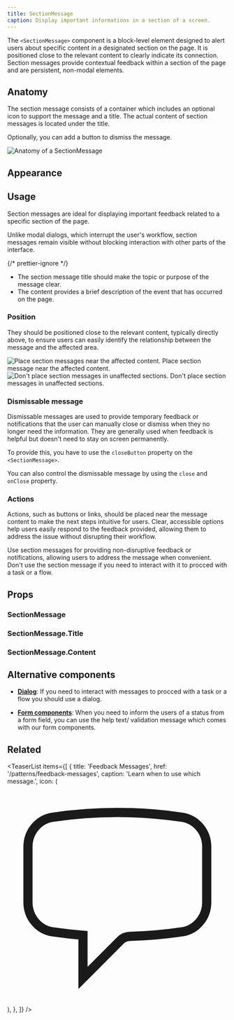 ```yaml
---
title: SectionMessage
caption: Display important informations in a section of a screen.
---
```


The `<SectionMessage>` component is a block-level element designed to alert users about specific content in a designated section on the page. It is positioned close to the relevant content to clearly indicate its connection. Section messages provide contextual feedback within a section of the page and are persistent, non-modal elements.

## Anatomy

The section message consists of a container which includes an optional icon to support the message and a title. The actual content of section messages is located under the title.

Optionally, you can add a button to dismiss the message.

<Image
  src="/sectionmessage/sectionmessage-anatomy.jpg"
  alt="Anatomy of a SectionMessage"
  width={800}
  height={550}
  className="mx-auto block"
/>

## Appearance

<AppearanceDemo component={title} />

<AppearanceTable component={title} />

## Usage

Section messages are ideal for displaying important feedback related to a specific section of the page.

Unlike modal dialogs, which interrupt the user's workflow, section messages remain visible without blocking interaction with other parts of the interface.

<Do>
  <Do.Description>
    {/* prettier-ignore */}
    <ul>
      <li>The section message title should make the topic or purpose of the
        message clear.</li>
      <li>The content provides a brief description of the event that has occurred
        on the page.</li>
    </ul>
  </Do.Description>
</Do>

### Position

They should be positioned close to the relevant content, typically directly above, to ensure users can easily identify the relationship between the message and the affected area.

<GuidelineTiles>
  <Do>
    <Do.Figure>
      <Image
        width={700}
        height={700}
        unoptimized
        src="/sectionmessage/sectionmessage-do-placement.png"
        alt="Place section messages near the affected content."
      />
    </Do.Figure>
    <Do.Description>
      Place section message near the affected content.
    </Do.Description>
  </Do>
  <Dont>
    <Dont.Figure>
      <Image
        width={700}
        height={700}
        unoptimized
        src="/sectionmessage/sectionmessage-dont-placement.png"
        alt="Don't place section messages in unaffected sections."
      />
    </Dont.Figure>
    <Dont.Description>
      Don't place section messages in unaffected sections.
    </Dont.Description>
  </Dont>
</GuidelineTiles>

### Dismissable message

Dismissable messages are used to provide temporary feedback or notifications that the user can manually close or dismiss when they no longer need the information. They are generally used when feedback is helpful but doesn't need to stay on screen permanently.

To provide this, you have to use the `closeButton` property on the `<SectionMessage>`.

<ComponentDemo file="./section-message-dismissable.demo.tsx" />

You can also control the dismissable message by using the `close` and `onClose` property.

### Actions

Actions, such as buttons or links, should be placed near the message content to make the next steps intuitive for users. Clear, accessible options help users easily respond to the feedback provided, allowing them to address the issue without disrupting their workflow.

<ComponentDemo file="section-message-action.demo.tsx" />

<GuidelineTiles>
  <Do>
    <Do.Description>
      Use section messages for providing non-disruptive feedback or
      notifications, allowing users to address the message when convenient.
    </Do.Description>
  </Do>
  <Dont>
    <Dont.Description>
      Don't use the section message if you need to interact with it to procced
      with a task or a flow.
    </Dont.Description>
  </Dont>
</GuidelineTiles>

## Props

<StorybookHintMessage component={title} />

### SectionMessage

<PropsTable component={title} />

### SectionMessage.Title

<PropsTable component="SectionMessageTitle" />

### SectionMessage.Content

<PropsTable component="SectionMessageContent" />

## Alternative components

- **[Dialog](/components/overlay/dialog)**: If you need to interact with messages to procced with a task or a flow you should use a dialog.

- **[Form components](/patterns/building-forms)**: When you need to inform the users of a status from a form field, you can use the help text/ validation message which comes with our form components.

## Related

<TeaserList
  items={[
    {
      title: 'Feedback Messages',
      href: '/patterns/feedback-messages',
      caption: 'Learn when to use which message.',
      icon: (
        <svg
          xmlns="http://www.w3.org/2000/svg"
          fill="none"
          viewBox="0 0 24 24"
          strokeWidth={1.5}
          stroke="currentColor"
          className="size-6"
        >
          <path
            strokeLinecap="round"
            strokeLinejoin="round"
            d="M2.25 12.76c0 1.6 1.123 2.994 2.707 3.227 1.087.16 2.185.283 3.293.369V21l4.076-4.076a1.526 1.526 0 0 1 1.037-.443 48.282 48.282 0 0 0 5.68-.494c1.584-.233 2.707-1.626 2.707-3.228V6.741c0-1.602-1.123-2.995-2.707-3.228A48.394 48.394 0 0 0 12 3c-2.392 0-4.744.175-7.043.513C3.373 3.746 2.25 5.14 2.25 6.741v6.018Z"
          />
        </svg>
      ),
    },
  ]}
/>
